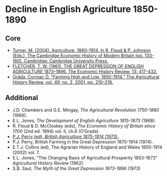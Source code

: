 # Decline in English Agriculture 1850-1890

## Core

+ [Turner, M. (2004). Agriculture, 1860–1914. In R. Floud & P. Johnson (Eds.), The Cambridge Economic History of Modern Britain (pp. 133-160). Cambridge: Cambridge University Press.](https://doi.org/10.1017/CHOL9780521820370.007){target="_blank"}
+ [FLETCHER, T. W. (1961), THE GREAT DEPRESSION OF ENGLISH AGRICULTURE 1873–1896. The Economic History Review, 13: 417-432.](https://doi.org/10.1111/j.1468-0289.1961.tb02128.x){target="_blank"}
+ [Gráda, Cormac Ó. “Farming High and Low, 1850-1914.” The Agricultural History Review, vol. 49, no. 2, 2001, pp. 210–218.](https://www.jstor.org/stable/40275727){target="_blank"}

## Additional

+ J.D. Chambers and G.E. Mingay, *The Agricultural Revolution 1750-1880* (1966).
+ E.L. Jones, *The Development of English Agriculture 1815-1873* (1968).
+ R. Floud & D. McCloskey (eds), *The Economic History of Britain since 1700* (2nd ed. 1994) vol. II, ch.6 (O’Grada)
+ [P.J. Perry (ed), *British Agriculture 1875-1914* (1973).](https://ebookcentral.proquest.com/lib/kcl/reader.action?docID=1539405&ppg=18){target="_blank"}
+ P.J. Perry, British Farming in the Great Depression 1870-1914 (1974).
+ E.T.J. Collins (ed), The Agrarian History of England and Wales 1850-1914 (2002) vol. 7.
+ E.L. Jones, "The Changing Basis of Agricultural Prosperity 1853-1873" *Agricultural History Review* (1962). 
+ S.B. Saul, *The Myth of the Great Depression 1873-1896* (1973)
